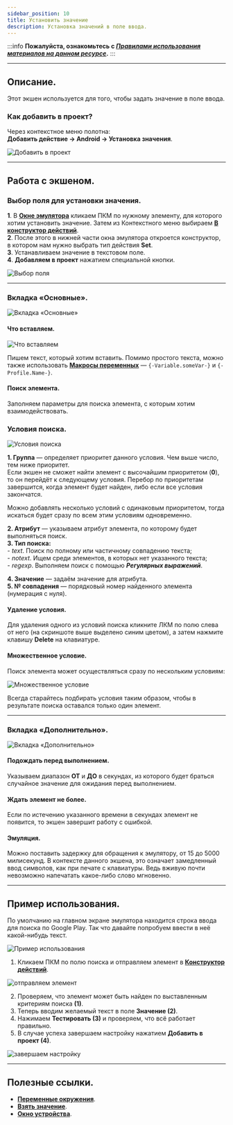 ```yaml
---
sidebar_position: 10
title: Установить значение 
description: Установка значений в поле ввода.
---
```

:::info **Пожалуйста, ознакомьтесь с [*Правилами использования материалов на данном ресурсе*](../Disclaimer).**
:::
_______________________________________________  
## Описание.  
Этот экшен используется для того, чтобы задать значение в поле ввода.  

### Как добавить в проект?  
Через контекстное меню полотна:  
**Добавить действие → Android → Установка значения**.  

![Добавить в проект](./assets/SetValue/SetValue_pic1.png) 
_______________________________________________
## Работа с экшеном.  
### Выбор поля для установки значения.  
**1**. В [**Окне эмулятора**](../pm/Interface/DeviceWindow) кликаем ПКМ по нужному элементу, для которого хотим установить значение. Затем из Контекстного меню выбираем [**В конструктор действий**](../pm/Interface/ActionBuilder).   
**2**. После этого в нижней части окна эмулятора откроется конструктор, в котором нам нужно выбрать тип действия **Set**.  
**3**. Устанавливаем значение в текстовом поле.  
**4**. **Добавляем в проект** нажатием специальной кнопки.  

![Выбор поля](./assets/SetValue/SetValue_pic2.png)  
_______________________________________________
### Вкладка «Основные».  
![Вкладка «Основные»](./assets/SetValue/SetValue_pic3.png)  

#### Что вставляем.  
![Что вставляем](./assets/SetValue/SetValue_pic4.png)  

Пишем текст, который хотим вставить. Помимо простого текста, можно также использовать [**Макросы переменных**](../Data/WorkWithVariables) — `{-Variable.someVar-}` и `{-Profile.Name-}`.  

#### Поиск элемента.  
Заполняем параметры для поиска элемента, с которым хотим взаимодействовать.  

### Условия поиска.  
![Условия поиска](./assets/SetValue/SetValue_pic5.png)  

**1. Группа** — определяет приоритет данного условия. Чем выше число, тем ниже приоритет.  
Если экшен не сможет найти элемент с высочайшим приоритетом (**0**), то он перейдёт к следующему условия. Перебор по приоритетам завершится, когда элемент будет найден, либо если все условия закончатся.  

Можно добавлять несколько условий с одинаковым приоритетом, тогда искаться будет сразу по всем этим условиям одновременно.  

**2. Атрибут** — указываем атрибут элемента, по которому будет выполняться поиск.  
**3. Тип поиска:**  
    - *text*. Поиск по полному или частичному совпадению текста;  
    - *notext*. Ищем среди элементов, в которых нет указанного текста;  
    - *regexp*. Выполняем поиск с помощью ***Регулярных выражений***.  
      
**4. Значение** — задаём значение для атрибута.  
**5. № совпадения** — порядковый номер найденного элемента (нумерация с нуля).  

#### Удаление условия. 
Для удаления одного из условий поиска кликните ЛКМ по полю слева от него (на скриншоте выше выделено синим цветом), а затем нажмите клавишу **Delete** на клавиатуре.  

#### Множественное условие.  
Поиск элемента может осуществляться сразу по нескольким условиям:  

![Множественное условие](./assets/SetValue/SetValue_pic6.png)  

Всегда старайтесь подбирать условия таким образом, чтобы в результате поиска оставался только один элемент.  
_______________________________________________
### Вкладка «Дополнительно».  
![Вкладка «Дополнительно»](./assets/SetValue/SetValue_pic7.png)  

#### Подождать перед выполнением.  
Указываем диапазон **ОТ** и **ДО** в секундах, из которого будет браться случайное значение для ожидания перед выполнением.  

#### Ждать элемент не более.  
Если по истечению указанного времени в секундах элемент не появится, то экшен завершит работу с ошибкой.  

#### Эмуляция.  
Можно поставить задержку для обращения к эмулятору, от 15 до 5000 милисекунд. В контексте данного экшена, это означает замедленный ввод символов, как при печате с клавиатуры. Ведь вживую почти невозможно напечатать какое-либо слово мгновенно.  
_______________________________________________
## Пример использования.  
По умолчанию на главном экране эмулятора находится строка ввода для поиска по Google Play. Так что давайте попробуем ввести в неё какой-нибудь текст.  

![Пример использования](./assets/SetValue/SetValue_pic8.png)  

1. Кликаем ПКМ по полю поиска и отправляем элемент в [**Конструктор действий**](../pm/Interface/ActionBuilder).  

![отправляем элемент](./assets/SetValue/SetValue_pic9.png)  

2. Проверяем, что элемент может быть найден по выставленным критериям поиска **(1)**.  
3. Теперь вводим желаемый текст в поле **Значение (2)**.
4. Нажимаем **Тестировать (3)** и проверяем, что всё работает правильно.  
5. В случае успеха завершаем настройку нажатием **Добавить в проект (4)**. 

![завершаем настройку](./assets/SetValue/SetValue_pic10.png)
_______________________________________________  
## Полезные ссылки.   
- [**Переменные окружения**](../pm/Creating/Variables).  
- [**Взять значение**](./GetValue).   
- [**Окно устройства**](../pm/Interface/DeviceWindow).